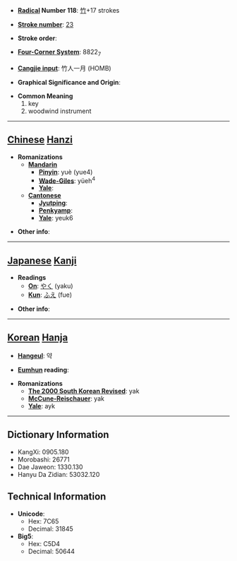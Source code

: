 * '''[[Wiktionary:Chinese radical index| Radical]] Number 118''': [[Wiktionary:Chinese radical index 竹|竹]]+17 strokes

* '''[[Wiktionary:Chinese total strokes index|Stroke number]]''': [[Wiktionary:Chinese total strokes index 23|23]]

* '''Stroke order''': 

* '''[[Wiktionary:Chinese four corner index|Four-Corner System]]''': 8822<sub>7</sub>

* '''[[Wiktionary:Chinese Cangjie index|Cangjie input]]''': 竹人一月 (HOMB)

* '''Graphical Significance and Origin''': 

* '''Common Meaning'''
*#key
*# woodwind instrument


----

== [[Chinese]] [[Hanzi]] ==

* '''Romanizations'''
** '''[[Mandarin]]'''
*** '''[[Pinyin]]''': yuè (yue4)
*** '''[[Wade-Giles]]''': yüeh<sup>4</sup>
*** '''[[Yale]]''': 
** '''[[Cantonese]]'''
*** '''[[Jyutping]]''':
*** '''[[Penkyamp]]''': 
*** '''[[Yale]]''': yeuk6

* '''Other info''': 

----

== [[Japanese]] [[Kanji]] ==

* '''Readings'''
** '''[[On]]''': [[やく]] (yaku)
** '''[[Kun]]''': [[ふえ]] (fue)

* '''Other info''':  

----

== [[Korean]] [[Hanja]] ==

* '''[[Hangeul]]''': 약

* '''[[Eumhun]] reading''': 

* '''Romanizations'''
** '''[[The 2000 South Korean Revised Romanization|The 2000 South Korean Revised]]''': yak
** '''[[McCune-Reischauer]]''': yak
** '''[[Yale]]''': ayk

----

== Dictionary Information ==

* KangXi: 0905.180
* Morobashi: 26771
* Dae Jaweon: 1330.130
* Hanyu Da Zidian: 53032.120

== Technical Information ==

* '''Unicode''':
** Hex: 7C65
** Decimal: 31845
* '''Big5''':
** Hex: C5D4
** Decimal: 50644